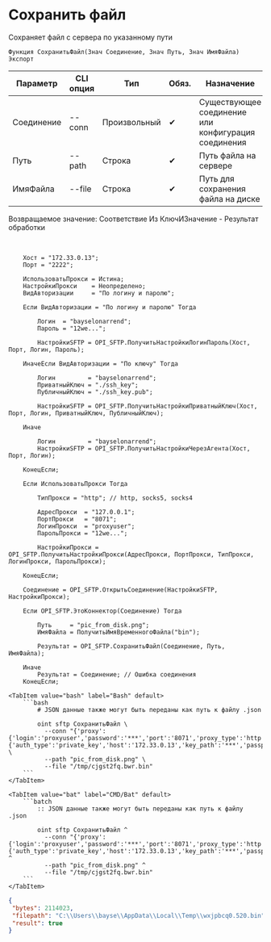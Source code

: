 ﻿---
sidebar_position: 3
description: Сохранить файл и другие функции для работы с SFTP в Открытом пакете интеграций - бесплатной open-source библиотеке интеграций для 1С:Предприятие 8, OneScript и CLI
keywords: [1C, 1С, 1С:Предприятие, 1С:Предприятие 8.3, API, Интеграция, Сервисы, Обмен, OneScript, CLI, SFTP]
---


# Сохранить файл
 Сохраняет файл с сервера по указанному пути



`Функция СохранитьФайл(Знач Соединение, Знач Путь, Знач ИмяФайла) Экспорт`

  | Параметр | CLI опция | Тип | Обяз. | Назначение |
  |-|-|-|-|-|
  | Соединение | --conn | Произвольный | &#x2714; | Существующее соединение или конфигурация соединения |
  | Путь | --path | Строка | &#x2714; | Путь файла на сервере |
  | ИмяФайла | --file | Строка | &#x2714; | Путь для сохранения файла на диске |

  
  Возвращаемое значение:   Соответствие Из КлючИЗначение - Результат обработки

<br/>



```bsl title="Пример использования для 1С:Предприятие/OneScript"
    Хост = "172.33.0.13";
    Порт = "2222";

    ИспользоватьПрокси = Истина;
    НастройкиПрокси    = Неопределено;
    ВидАвторизации     = "По логину и паролю";

    Если ВидАвторизации = "По логину и паролю" Тогда

        Логин  = "bayselonarrend";
        Пароль = "12we...";

        НастройкиSFTP = OPI_SFTP.ПолучитьНастройкиЛогинПароль(Хост, Порт, Логин, Пароль);

    ИначеЕсли ВидАвторизации = "По ключу" Тогда

        Логин         = "bayselonarrend";
        ПриватныйКлюч = "./ssh_key";
        ПубличныйКлюч = "./ssh_key.pub";

        НастройкиSFTP = OPI_SFTP.ПолучитьНастройкиПриватныйКлюч(Хост, Порт, Логин, ПриватныйКлюч, ПубличныйКлюч);

    Иначе

        Логин         = "bayselonarrend";
        НастройкиSFTP = OPI_SFTP.ПолучитьНастройкиЧерезАгента(Хост, Порт, Логин);

    КонецЕсли;

    Если ИспользоватьПрокси Тогда

        ТипПрокси = "http"; // http, socks5, socks4

        АдресПрокси  = "127.0.0.1";
        ПортПрокси   = "8071";
        ЛогинПрокси  = "proxyuser";
        ПарольПрокси = "12we...";

        НастройкиПрокси = OPI_SFTP.ПолучитьНастройкиПрокси(АдресПрокси, ПортПрокси, ТипПрокси, ЛогинПрокси, ПарольПрокси);

    КонецЕсли;

    Соединение = OPI_SFTP.ОткрытьСоединение(НастройкиSFTP, НастройкиПрокси);

    Если OPI_SFTP.ЭтоКоннектор(Соединение) Тогда

        Путь     = "pic_from_disk.png";
        ИмяФайла = ПолучитьИмяВременногоФайла("bin");

        Результат = OPI_SFTP.СохранитьФайл(Соединение, Путь, ИмяФайла);

    Иначе
        Результат = Соединение; // Ошибка соединения
    КонецЕсли;
```
    

 <Tabs>
  
    <TabItem value="bash" label="Bash" default>
        ```bash
            # JSON данные также могут быть переданы как путь к файлу .json
            
            oint sftp СохранитьФайл \
              --conn "{'proxy':{'login':'proxyuser','password':'***','port':'8071','proxy_type':'http','server':'127.0.0.1'},'set':{'auth_type':'private_key','host':'172.33.0.13','key_path':'***','passphrase':null,'password':null,'port':'2222','pub_path':'/tmp/toqsaqgl.det.tmp','username':'bayselonarrend'}}" \
              --path "pic_from_disk.png" \
              --file "/tmp/cjgst2fq.bwr.bin"
        ```
    </TabItem>
  
    <TabItem value="bat" label="CMD/Bat" default>
        ```batch
            :: JSON данные также могут быть переданы как путь к файлу .json
            
            oint sftp СохранитьФайл ^
              --conn "{'proxy':{'login':'proxyuser','password':'***','port':'8071','proxy_type':'http','server':'127.0.0.1'},'set':{'auth_type':'private_key','host':'172.33.0.13','key_path':'***','passphrase':null,'password':null,'port':'2222','pub_path':'/tmp/toqsaqgl.det.tmp','username':'bayselonarrend'}}" ^
              --path "pic_from_disk.png" ^
              --file "/tmp/cjgst2fq.bwr.bin"
        ```
    </TabItem>
</Tabs>


```json title="Результат"
{
 "bytes": 2114023,
 "filepath": "C:\\Users\\bayse\\AppData\\Local\\Temp\\wxjpbcq0.520.bin",
 "result": true
}
```
